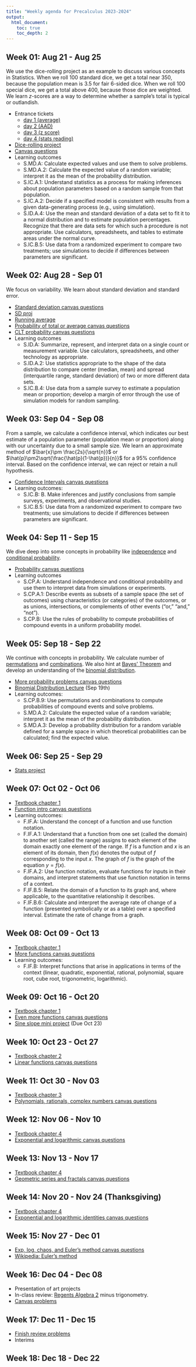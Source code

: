 ```yaml
---
title: "Weekly agenda for Precalculus 2023-2024"
output:
  html_document:
    toc: true
    toc_depth: 2
---
```



## Week 01: Aug 21 - Aug 25

We use the dice-rolling project as an example to discuss various concepts in Statistics. When we roll 100 standard dice, we get a total near 350, because the population mean is 3.5 for fair 6-sided dice. When we roll 100 special dice, we get a total above 400, because those dice are weighted. We learn $z$-scores are a way to determine whether a sample's total is typical or outlandish.

* Entrance tickets
  * [day 1 (average)](https://chadworley.github.io/precalculus/unit_01_stats/week_01/ET_01/ET_01.html)
  * [day 2 (AAD)](https://chadworley.github.io/precalculus/unit_01_stats/week_01/ET_02/ET_02.html)
  * [day 3 (z score)](file:///Users/chad.worley@bartcharter.org/Documents/chadworley.github.io/precalculus/unit_01_stats/week_01/ET_03/ET_03.html)
  * [day 4 (stats reading)](https://chadworley.github.io/precalculus/unit_01_stats/week_01/ET_04/ET_04.html)
* [Dice-rolling project](https://chadworley.github.io/precalculus/unit_01_stats/week_01/002_dice-rolling_project/002_dice-rolling_project.html)
* [Canvas questions](https://chadworley.github.io/precalculus/unit_01_stats/week_01/canvas_probs/week_01_shared1.html)
* Learning outcomes
  * S.MD.A: Calculate expected values and use them to solve problems.
  * S.MD.A.2: Calculate the expected value of a random variable; interpret it as the mean of the probability distribution.
  * S.IC.A.1: Understand statistics as a process for making inferences about population parameters based on a random sample from that population.
  * S.IC.A.2: Decide if a specified model is consistent with results from a given data-generating process (e.g., using simulation).
  * S.ID.A.4: Use the mean and standard deviation of a data set to fit it to a normal distribution and to estimate population percentages. Recognize that there are data sets for which such a procedure is not appropriate. Use calculators, spreadsheets, and tables to estimate areas under the normal curve.
  * S.IC.B.5: Use data from a randomized experiment to compare two treatments; use simulations to decide if differences between parameters are significant.


## Week 02: Aug 28 - Sep 01

We focus on variability. We learn about standard deviation and standard error.

* [Standard deviation canvas questions](https://chadworley.github.io/precalculus/unit_01_stats/week_02/005_sd/outcanvas/005_shared_questions1.html)
* [SD proj](https://chadworley.github.io/precalculus/unit_01_stats/week_02/006_sd_project/006_sd_proj.pdf)
* [Running average](https://chadworley.github.io/precalculus/unit_01_stats/week_02/007_running_ave_proj/007_running_ave_proj.pdf)
* [Probability of total or average canvas questions](https://chadworley.github.io/precalculus/unit_01_stats/week_02/008_prob_of_ave_CLT/008_prob_of_ave_or_sum_shared1.html)
* [CLT probability canvas questions](https://chadworley.github.io/precalculus/unit_01_stats/week_02/008_prob_of_ave_CLT/outcanvas/008_shared1.html)
* Learning outcomes
  * S.ID.A: Summarize, represent, and interpret data on a single count or measurement variable. Use calculators, spreadsheets, and other technology as appropriate.
  * S.ID.A.2: Use statistics appropriate to the shape of the data distribution to compare center (median, mean) and spread (interquartile range, standard deviation) of two or more different data sets.
  * S.IC.B.4: Use data from a sample survey to estimate a population mean or proportion; develop a margin of error through the use of simulation models for random sampling.

## Week 03: Sep 04 - Sep 08

From a sample, we calculate a confidence interval, which indicates our best estimate of a population parameter (population mean or proportion) along with our uncertainty due to a small sample size. We learn an approximate method of $\bar{x}\pm \frac{2s}{\sqrt{n}}$ or $\hat{p}\pm2\sqrt{\frac{\hat{p}(1-\hat{p})}{n}}$ for a 95\% confidence interval. Based on the confidence interval, we can reject or retain a null hypothesis.

* [Confidence Intervals canvas questions](https://chadworley.github.io/precalculus/unit_01_stats/week_03/009_confidence_intervals_and_histogram_shapes/009_Confidence_Intervals_shared1.html)
* Learning outcomes:
  * S.IC.B: B. Make inferences and justify conclusions from sample surveys, experiments, and observational studies.
  * S.IC.B.5: Use data from a randomized experiment to compare two treatments; use simulations to decide if differences between parameters are significant.

## Week 04: Sep 11 - Sep 15

We dive deep into some concepts in probability like [independence](https://en.wikipedia.org/wiki/Independent_and_identically_distributed_random_variables) and [conditional probability](https://en.wikipedia.org/wiki/Conditional_probability).

* [Probability canvas questions](https://chadworley.github.io/precalculus/unit_01_stats/week_04/010_probability/010_prob_shared1.html)
* Learning outcomes
  * S.CP.A: Understand independence and conditional probability and use them to interpret data from simulations or experiments.
  * S.CP.A.1: Describe events as subsets of a sample space (the set of outcomes) using characteristics (or categories) of the outcomes, or as unions, intersections, or complements of other events (“or,” “and,” “not”).
  * S.CP.B: Use the rules of probability to compute probabilities of compound events in a uniform probability model.

## Week 05: Sep 18 - Sep 22

We continue with concepts in probability. We calculate number of [permutations](https://en.wikipedia.org/wiki/Permutation) and [combinations](https://en.wikipedia.org/wiki/Combination). We also hint at [Bayes' Theorem](https://en.wikipedia.org/wiki/Bayes%27_theorem) and develop an understanding of the [binomial distribution](https://en.wikipedia.org/wiki/Binomial_distribution).

* [More probability problems canvas questions](https://chadworley.github.io/precalculus/unit_01_stats/week_05/011_shared1.html)
* [Binomial Distribution Lecture](https://chadworley.github.io/precalculus/unit_01_stats/week_05/lecture.html#1) (Sep 19th)
* Learning outcomes:
  * S.CP.B.9: Use permutations and combinations to compute probabilities of compound events and solve problems.
  * S.MD.A.2: Calculate the expected value of a random variable; interpret it as the mean of the probability distribution.
  * S.MD.A.3: Develop a probability distribution for a random variable defined for a sample space in which theoretical probabilities can be calculated; find the expected value.

## Week 06: Sep 25 - Sep 29

* [Stats project](https://chadworley.github.io/precalculus/unit_01_stats/stats_project/Research_Project.pdf)

## Week 07: Oct 02 - Oct 06

* [Textbook chapter 1](https://openstax.org/books/precalculus-2e/pages/1-introduction-to-functions)
* [Function intro canvas questions](https://chadworley.github.io/precalculus/unit_02_functions/01_functions/012_shared1.html)
* Learning outcomes:
  * F.IF.A: Understand the concept of a function and use function notation.
  * F.IF.A.1: Understand that a function from one set (called the domain) to another set (called the range) assigns to each element of the domain exactly one element of the range. If $f$ is a function and $x$ is an element of its domain, then $f(x)$ denotes the output of $f$ corresponding to the input $x$. The graph of $f$ is the graph of the equation $y = f(x)$.
  * F.IF.A.2: Use function notation, evaluate functions for inputs in their domains, and interpret statements that use function notation in terms of a context.
  * F.IF.B.5: Relate the domain of a function to its graph and, where applicable, to the quantitative relationship it describes.
  * F.IF.B.6: Calculate and interpret the average rate of change of a function (presented symbolically or as a table) over a specified interval. Estimate the rate of change from a graph.

## Week 08: Oct 09 - Oct 13

* [Textbook chapter 1](https://openstax.org/books/precalculus-2e/pages/1-introduction-to-functions)
* [More functions canvas questions](https://chadworley.github.io/precalculus/unit_02_functions/02_functions_cont/013_shared1.html)
* Learning outcomes:
  * F.IF.B: Interpret functions that arise in applications in terms of the context (linear, quadratic, exponential, rational, polynomial, square root, cube root, trigonometric, logarithmic).
  

## Week 09: Oct 16 - Oct 20

* [Textbook chapter 1](https://openstax.org/books/precalculus-2e/pages/1-introduction-to-functions)
* [Even more functions canvas questions](https://chadworley.github.io/precalculus/unit_02_functions/03_functions_galore/014_shared1.html)
* [Sine slope mini project](https://chadworley.github.io/precalculus/unit_02_functions/03_functions_galore/Sine_slope_mini_project.pdf) (Due Oct 23)

## Week 10: Oct 23 - Oct 27

* [Textbook chapter 2](https://openstax.org/books/precalculus-2e/pages/2-introduction-to-linear-functions)
* [Linear functions canvas questions](https://chadworley.github.io/precalculus/unit_3_linear/015_linear_shared1.html)

## Week 11: Oct 30 - Nov 03

* [Textbook chapter 3](https://openstax.org/books/precalculus-2e/pages/3-introduction-to-polynomial-and-rational-functions)
* [Polynomials, rationals, complex numbers canvas questions](https://chadworley.github.io/precalculus/016_polynomial_and_rational/016_shared1.html)

## Week 12: Nov 06 - Nov 10

* [Textbook chapter 4](https://openstax.org/books/precalculus-2e/pages/4-introduction-to-exponential-and-logarithmic-functions)
* [Exponential and logarithmic canvas questions](https://chadworley.github.io/precalculus/017_geometric_exp_log/017_shared1.html)

## Week 13: Nov 13 - Nov 17

* [Textbook chapter 4](https://openstax.org/books/precalculus-2e/pages/4-introduction-to-exponential-and-logarithmic-functions)
* [Geometric series and fractals canvas questions](https://chadworley.github.io/precalculus/018_geom_series/018_shared1.html)

## Week 14: Nov 20 - Nov 24 (Thanksgiving)

* [Textbook chapter 4](https://openstax.org/books/precalculus-2e/pages/4-introduction-to-exponential-and-logarithmic-functions)
* [Exponential and logarithmic identities canvas questions](https://chadworley.github.io/precalculus/019_exp_log_identities/019_shared1.html)

## Week 15: Nov 27 - Dec 01

* [Exp, log, chaos, and Euler's method  canvas questions](https://chadworley.github.io/precalculus/020_exp_log_graphs_and_inverses/020_shared1.html)
* [Wikipedia: Euler's method](https://en.wikipedia.org/wiki/Euler_method)

## Week 16: Dec 04 - Dec 08

* Presentation of art projects
* In-class review: [Regents Algebra 2](https://www.nysedregents.org/algebratwo/) minus trigonometry.
* [Canvas problems](https://chadworley.github.io/precalculus/021_review/021_shared1.html)

## Week 17: Dec 11 - Dec 15

* [Finish review problems](https://chadworley.github.io/precalculus/021_review/021_shared1.html)
* Interims

## Week 18: Dec 18 - Dec 22




